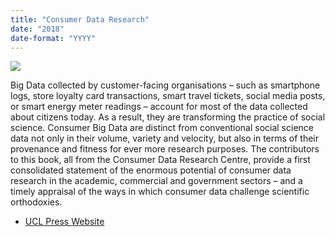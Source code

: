 ```yaml
---
title: "Consumer Data Research"
date: "2018"
date-format: "YYYY"
---
```


::: column-margin
![](../../img/cdr.jpg)
:::

Big Data collected by customer-facing organisations – such as smartphone logs, store loyalty card transactions, smart travel tickets, social media posts, or smart energy meter readings – account for most of the data collected about citizens today. As a result, they are transforming the practice of social science. Consumer Big Data are distinct from conventional social science data not only in their volume, variety and velocity, but also in terms of their provenance and fitness for ever more research purposes. The contributors to this book, all from the Consumer Data Research Centre, provide a first consolidated statement of the enormous potential of consumer data research in the academic, commercial and government sectors – and a timely appraisal of the ways in which consumer data challenge scientific orthodoxies.

-   [UCL Press Website](https://www.uclpress.co.uk/products/114094)
